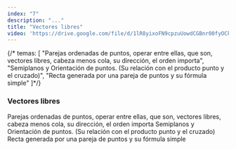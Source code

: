 ```yaml
---
index: "7"
description: "..."
title: "Vectores libres"
video: 'https://drive.google.com/file/d/1lR8yixoFN9cpzuUowdCGBnr00fyOCkv2/preview'
---
```


{/* temas: [
    "Parejas ordenadas de puntos, operar entre ellas, que son, vectores libres, cabeza menos cola, su dirección, el orden importa",
    "Semiplanos y Orientación de puntos. (Su relación con el producto punto y el cruzado)",
    "Recta generada por una pareja de puntos y su fórmula simple"
]*/}

### Vectores libres

Parejas ordenadas de puntos, operar entre ellas, que son, vectores libres, cabeza menos cola, su dirección, el orden importa
Semiplanos y Orientación de puntos. (Su relación con el producto punto y el cruzado)
Recta generada por una pareja de puntos y su fórmula simple